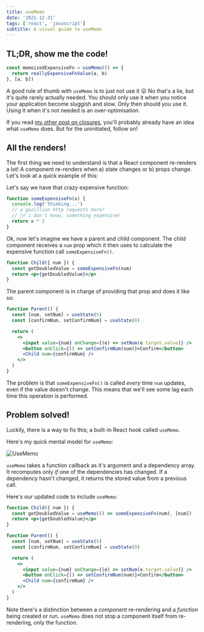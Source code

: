 ```yaml
---
title: useMemo
date: '2021-12-31'
tags: ['react', 'javascript']
subtitle: A visual guide to useMemo
---
```


## TL;DR, show me the code!

```jsx
const memoizedExpensiveFn = useMemo(() => {
  return reallyExpensiveFnValue(a, b)
}, [a, b])
```

A good rule of thumb with `useMemo` is to just not use it 😛 No that's a lie, but it's quite rarely actually needed. You should only use it when you notice your application become sluggish and slow. Only then should you use it. Using it when it's not needed is an over-optimisation.

If you read [my other post on closures](https://www.niallb.codes/blog/closures), you'll probably already have an idea what `useMemo` does. But for the uninitiated, follow on!

## All the renders!

The first thing we need to understand is that a React component re-renders a lot! A component re-renders when a) state changes or b) props change. Let's look at a quick example of this:

Let's say we have that crazy expensive function:

```jsx
function someExpensiveFn(x) {
  console.log('thinking...')
  // a gazillion http requests here?
  // 🤷‍♂️ i don't know, something expensive!
  return x * 2
}
```

Ok, now let's imagine we have a parent and child component. The child component receives a `num` prop which it then uses to calculate the expensive function call `someExpensiveFn()`.

```jsx
function Child({ num }) {
  const getDoubledValue = someExpensiveFn(num)
  return <p>{getDoubledValue}</p>
}
```

The parent component is in charge of providing that prop and does it like so:

```jsx
function Parent() {
  const [num, setNum] = useState(5)
  const [confirmNum, setConfirmNum] = useState(0)

  return (
    <>
      <input value={num} onChange={(e) => setNum(e.target.value)} />
      <button onClick={() => setConfirmNum(num)}>Confirm</button>
      <Child num={confirmNum} />
    </>
  )
}
```

The problem is that `someExpensiveFn()` is called _every_ time `num` updates, even if the value doesn't change. This means that we'll see some lag each time this operation is performed.

## Problem solved!

Luckily, there is a way to fix this; a built-in React hook called `useMemo`.

Here's my quick mental model for `useMemo`:

![UseMemo](/static/images/useMemo.png)

`useMemo` takes a function callback as it's argument and a dependency array. It recomputes only _if_ one of the dependencies has changed. If a dependency hasn't changed, it returns the stored value from a previous call.

Here's our updated code to include `useMemo`:

```jsx
function Child({ num }) {
  const getDoubledValue = useMemo(() => someExpensiveFn(num), [num])
  return <p>{getDoubledValue}</p>
}

function Parent() {
  const [num, setNum] = useState(5)
  const [confirmNum, setConfirmNum] = useState(0)

  return (
    <>
      <input value={num} onChange={(e) => setNum(e.target.value)} />
      <button onClick={() => setConfirmNum(num)}>Confirm</button>
      <Child num={confirmNum} />
    </>
  )
}
```

Note there's a distinction between a _component_ re-rendering and a _function_ being created or run. `useMemo` does not stop a component itself from re-rendering, only the function.
